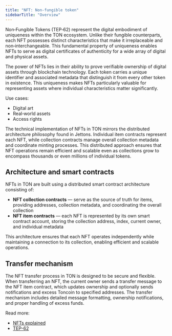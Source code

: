 ```yaml
---
title: "NFT: Non-fungible token"
sidebarTitle: "Overview"
---
```


Non‑Fungible Tokens (TEP‑62) represent the digital embodiment of uniqueness within the TON ecosystem. Unlike their fungible counterparts, each NFT possesses distinct characteristics that make it irreplaceable and non‑interchangeable. This fundamental property of uniqueness enables NFTs to serve as digital certificates of authenticity for a wide array of digital and physical assets.

The power of NFTs lies in their ability to prove verifiable ownership of digital assets through blockchain technology. Each token carries a unique identifier and associated metadata that distinguish it from every other token in existence. This uniqueness makes NFTs particularly valuable for representing assets where individual characteristics matter significantly.

Use cases:

- Digital art
- Real‑world assets
- Access rights

The technical implementation of NFTs in TON mirrors the distributed architecture philosophy found in Jettons. Individual item contracts represent each NFT, while collection contracts manage overall collection metadata and coordinate minting processes. This distributed approach ensures that NFT operations remain efficient and scalable even as collections grow to encompass thousands or even millions of individual tokens.

## Architecture and smart contracts

NFTs in TON are built using a distributed smart contract architecture consisting of:

- **NFT collection contracts** — serve as the source of truth for items, providing addresses, collection metadata, and coordinating the overall collection
- **NFT item contracts** — each NFT is represented by its own smart contract account, storing the collection address, index, current owner, and individual metadata

This architecture ensures that each NFT operates independently while maintaining a connection to its collection, enabling efficient and scalable operations.

## Transfer mechanism

The NFT transfer process in TON is designed to be secure and flexible. When transferring an NFT, the current owner sends a transfer message to the NFT item contract, which updates ownership and optionally sends notifications and excess Toncoin to specified addresses. The transfer mechanism includes detailed message formatting, ownership notifications, and proper handling of excess funds.

Read more:

- [NFTs explained](/standard/tokens/nft/how-it-works)
- [TEP-62](https://github.com/ton-blockchain/TEPs/blob/0d7989fba6f2d9cb08811bf47263a9b314dc5296/text/0062-nft-standard.md)
